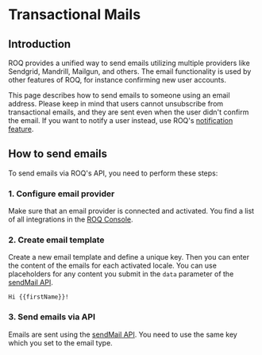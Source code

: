 
# Transactional Mails

## Introduction

ROQ provides a unified way to send emails utilizing multiple providers like Sendgrid, Mandrill, Mailgun, and
others. The email functionality is used by other features of ROQ, for instance confirming new user accounts.

This page describes how to send emails to someone using an email address. Please keep in mind that users cannot
unsubscribe from transactional emails, and they are sent even when the user didn't confirm the email. If you want to
notify a user instead, use ROQ's [notification feature](/notifications).

## How to send emails

To send emails via ROQ's API, you need to perform these steps:

### 1. Configure email provider

Make sure that an email provider is connected and activated. You find a list of all integrations in
the [ROQ Console](https://console.roq.tech/).

### 2. Create email template

Create a new email template and define a unique key. Then you can enter the content of the emails for each activated
locale. You can use placeholders for
any content you submit in the `data` parameter of the [sendMail API](/mails/api#sendmail).

```text
Hi {{firstName}}!
```

### 3. Send emails via API

Emails are sent using the [sendMail API](/mails/api#sendmail). You need to use the same key which you set to
the email type.